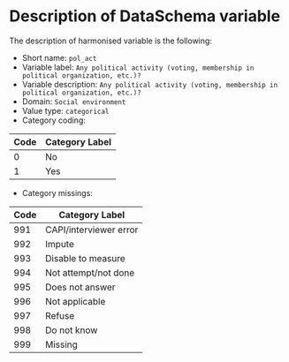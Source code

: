 # Description of DataSchema variable

The description of harmonised variable is the following:

* Short name: `pol_act`
* Variable label: `Any political activity (voting, membership in political organization, etc.)?`
* Variable description: `Any political activity (voting, membership in political organization, etc.)?`
* Domain: `Social environment`
* Value type: `categorical`
* Category coding:

**Code** | **Category Label**
-------- | ------------------
0        | No
1        | Yes

* Category missings: 

**Code** | **Category Label**
----| ------------------
991 | CAPI/interviewer error
992 | Impute
993 | Disable to measure
994 | Not attempt/not done
995 | Does not answer
996 | Not applicable
997 | Refuse
998 | Do not know
999 | Missing


